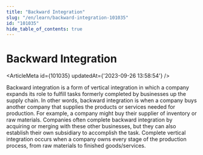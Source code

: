```yaml
---
title: "Backward Integration"
slug: "/en/learn/backward-integration-101035"
id: "101035"
hide_table_of_contents: true
---
```



# Backward Integration

<ArticleMeta id={101035} updatedAt={'2023-09-26 13:58:54'} />
<div className='border-solid border-b border-t-0 my-4 border-[var(--ifm-color-gray-300)]' />

Backward integration is a form of vertical integration in which a company expands its role to fulfill tasks formerly completed by businesses up the supply chain. In other words, backward integration is when a company buys another company that supplies the products or services needed for production. For example, a company might buy their supplier of inventory or raw materials. Companies often complete backward integration by acquiring or merging with these other businesses, but they can also establish their own subsidiary to accomplish the task. Complete vertical integration occurs when a company owns every stage of the production process, from raw materials to finished goods/services.
